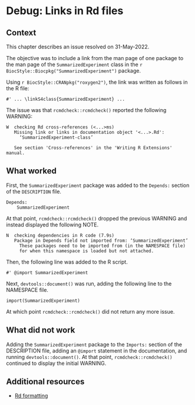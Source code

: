 # Debug: Links in Rd files {#man-links}

## Context

This chapter describes an issue resolved on 31-May-2022.

The objective was to include a link from the man page of one package
to the man page of the `SummarizedExperiment` class in the `r BiocStyle::Biocpkg("SummarizedExperiment")` package.

Using `r BiocStyle::CRANpkg("roxygen2")`, the link was written as
follows in the R file:

```
#' ... \linkS4class{SummarizedExperiment} ...
```

The issue was that `rcmdcheck::rcmdcheck()` reported the following WARNING:

```
W  checking Rd cross-references (<...>ms)
   Missing link or links in documentation object '<...>.Rd':
     ‘SummarizedExperiment-class’
   
   See section 'Cross-references' in the 'Writing R Extensions' manual.
```

## What worked

First, the `SummarizedExperiment` package was added to the `Depends:` section
of the `DESCRIPTION` file.

```
Depends:
    SummarizedExperiment
```

At that point, `rcmdcheck::rcmdcheck()` dropped the previous WARNING and instead
displayed the following NOTE.

```
N  checking dependencies in R code (7.9s)
   Package in Depends field not imported from: ‘SummarizedExperiment’
     These packages need to be imported from (in the NAMESPACE file)
     for when this namespace is loaded but not attached.
```

Then, the following line was added to the R script.

```
#' @import SummarizedExperiment
```

Next, `devtools::document()` was run, adding the following line to the
NAMESPACE file.

```
import(SummarizedExperiment)
```

At which point `rcmdcheck::rcmdcheck()` did not return any more issue.

## What did not work

Adding the `SummarizedExperiment` package to the `Imports:` section of the
DESCRIPTION file, adding an `@import` statement in the documentation, and
running `devtools::document()`.
At that point, `rcmdcheck::rcmdcheck()` continued to display the initial WARNING.

## Additional resources

- [Rd formatting](https://cran.r-project.org/web/packages/roxygen2/vignettes/rd-formatting.html)
